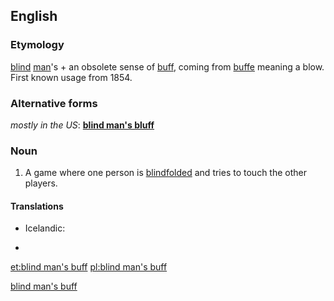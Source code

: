 <!--subst: of [[Template:sync]]-->
<!--If you edit this entry, please also edit [[blind man's bluff]] to ensure these two entries remain synchronized.-->[[Category:Synchronized entries|blind man's buff]]
==English==

===Etymology===
[[blind]] [[man]]'s + an obsolete sense of [[buff]], coming from {{etyl|fro}} [[buffe]] meaning a blow.  First known usage from 1854.

===Alternative forms===
''mostly in the US'': '''[[blind man's bluff]]'''

===Noun===
{{wikipedia|Blind man's bluff (game)}}
{{en-noun|-|sg=[[blind]] [[man]][['s|’s]] [[buff]]}}

# {{British|games}} A game where one person is [[blindfolded]] and tries to touch the other players.

====Translations====
*Icelandic: {{t-|is|skollaleikur|m}}

* {{R:BBS}}

[[et:blind man's buff]]
[[pl:blind man's buff]]